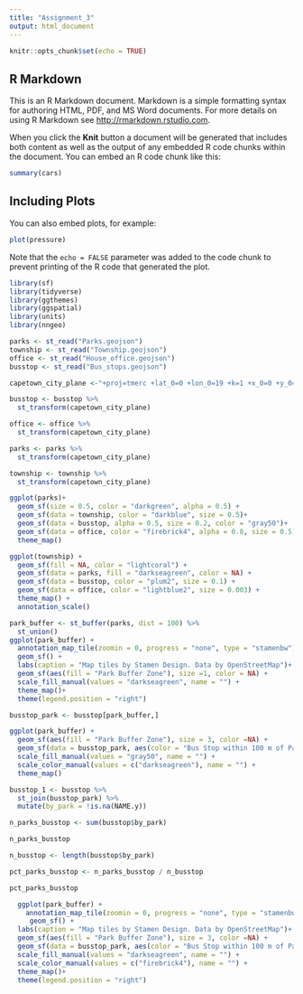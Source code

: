 ```yaml
---
title: "Assignment_3"
output: html_document
---
```


```r
knitr::opts_chunk$set(echo = TRUE)
```

## R Markdown

This is an R Markdown document. Markdown is a simple formatting syntax for authoring HTML, PDF, and MS Word documents. For more details on using R Markdown see <http://rmarkdown.rstudio.com>.

When you click the **Knit** button a document will be generated that includes both content as well as the output of any embedded R code chunks within the document. You can embed an R code chunk like this:

```r
summary(cars)
```

## Including Plots

You can also embed plots, for example:

```r
plot(pressure)
```

Note that the `echo = FALSE` parameter was added to the code chunk to prevent printing of the R code that generated the plot.

```r
library(sf)
library(tidyverse)
library(ggthemes)
library(ggspatial)
library(units)
library(nngeo)
```


```r
parks <- st_read("Parks.geojson")
township <- st_read("Township.geojson")
office <- st_read("House_office.geojson")
busstop <- st_read("Bus_stops.geojson")
```

```r
capetown_city_plane <-"+proj=tmerc +lat_0=0 +lon_0=19 +k=1 +x_0=0 +y_0=0 +ellps=WGS84 +units=m +no_defs"

busstop <- busstop %>%
  st_transform(capetown_city_plane)

office <- office %>%
  st_transform(capetown_city_plane)

parks <- parks %>%
  st_transform(capetown_city_plane)

township <- township %>%
  st_transform(capetown_city_plane)
```

```r
ggplot(parks)+
  geom_sf(size = 0.5, color = "darkgreen", alpha = 0.5) +
  geom_sf(data = township, color = "darkblue", size = 0.5)+
  geom_sf(data = busstop, alpha = 0.5, size = 0.2, color = "gray50")+
  geom_sf(data = office, color = "firebrick4", alpha = 0.8, size = 0.5)
  theme_map()
```


```r
ggplot(township) +
  geom_sf(fill = NA, color = "lightcoral") +
  geom_sf(data = parks, fill = "darkseagreen", color = NA) +
  geom_sf(data = busstop, color = "plum2", size = 0.1) +
  geom_sf(data = office, color = "lightblue2", size = 0.003) +
  theme_map() +
  annotation_scale()
```

```r
park_buffer <- st_buffer(parks, dist = 100) %>%
  st_union()
ggplot(park_buffer) +
  annotation_map_tile(zoomin = 0, progress = "none", type = "stamenbw")  +
  geom_sf() +
  labs(caption = "Map tiles by Stamen Design. Data by OpenStreetMap")+
  geom_sf(aes(fill = "Park Buffer Zone"), size =1, color = NA) +
  scale_fill_manual(values = "darkseagreen", name = "") +
  theme_map()+
  theme(legend.position = "right")
```
```r
busstop_park <- busstop[park_buffer,]
```  
```r
ggplot(park_buffer) +
  geom_sf(aes(fill = "Park Buffer Zone"), size = 3, color =NA) +
  geom_sf(data = busstop_park, aes(color = "Bus Stop within 100 m of Park"), size = 0.01)+
  scale_fill_manual(values = "gray50", name = "") +
  scale_color_manual(values = c("darkseagreen"), name = "") +
  theme_map()
```

```r
busstop_1 <- busstop %>%
  st_join(busstop_park) %>%
  mutate(by_park = !is.na(NAME.y))
```

```r
n_parks_busstop <- sum(busstop$by_park)

n_parks_busstop
```


```r
n_busstop <- length(busstop$by_park)

pct_parks_busstop <- n_parks_busstop / n_busstop

pct_parks_busstop
```

```r
  ggplot(park_buffer) +
    annotation_map_tile(zoomin = 0, progress = "none", type = "stamenbw")  +
     geom_sf() +
  labs(caption = "Map tiles by Stamen Design. Data by OpenStreetMap")+
  geom_sf(aes(fill = "Park Buffer Zone"), size = 3, color =NA) +
  geom_sf(data = busstop_park, aes(color = "Bus Stop within 100 m of Park"), size = 0.01)+
  scale_fill_manual(values = "darkseagreen", name = "") +
  scale_color_manual(values = c("firebrick4"), name = "") +
  theme_map()+
  theme(legend.position = "right")
```


